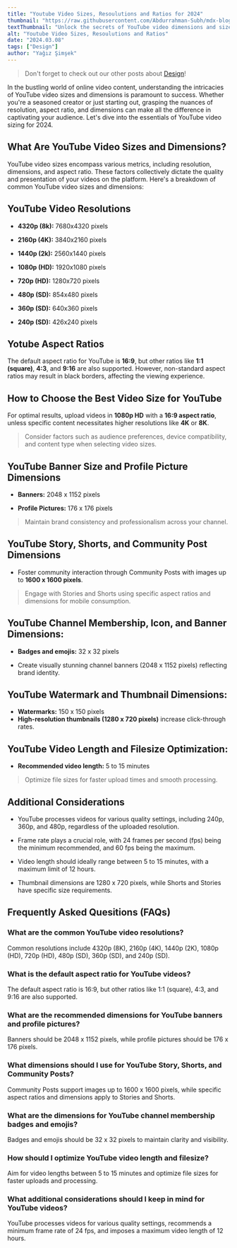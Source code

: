 ```yaml
---
title: "Youtube Video Sizes, Resoulutions and Ratios for 2024"
thumbnail: "https://raw.githubusercontent.com/Abdurrahman-Subh/mdx-blog/main/images/youtube-dimensions.png"
textThumbnail: "Unlock the secrets of YouTube video dimensions and sizes for 2024! Dive into this comprehensive guide covering resolutions, aspect ratios, and optimal dimensions for banners, profile pictures, Stories, Shorts, and more. Optimize your content to captivate audiences and elevate your YouTube presence to new heights."
alt: "Youtube Video Sizes, Resoulutions and Ratios"
date: "2024.03.08"
tags: ["Design"]
author: "Yağız Şimşek"
---
```


<CustomImage
    src="https://raw.githubusercontent.com/Abdurrahman-Subh/mdx-blog/main/images/youtube-dimensions.png"
    alt="Youtube Video Sizes, Resoulutions and Ratios"
/>

> Don't forget to check out our other posts about [Design](https://stockimg.ai/blog/design)!

In the bustling world of online video content, understanding the intricacies of YouTube video sizes and dimensions is paramount to success. Whether you're a seasoned creator or just starting out, grasping the nuances of resolution, aspect ratio, and dimensions can make all the difference in captivating your audience. Let's dive into the essentials of YouTube video sizing for 2024.

## What Are YouTube Video Sizes and Dimensions?

YouTube video sizes encompass various metrics, including resolution, dimensions, and aspect ratio. These factors collectively dictate the quality and presentation of your videos on the platform. Here's a breakdown of common YouTube video sizes and dimensions:

## YouTube Video Resolutions

- **4320p (8k):** 7680x4320 pixels

- **2160p (4K):** 3840x2160 pixels

- **1440p (2k):** 2560x1440 pixels

- **1080p (HD):** 1920x1080 pixels

- **720p (HD):** 1280x720 pixels

- **480p (SD):** 854x480 pixels

- **360p (SD):** 640x360 pixels

- **240p (SD):** 426x240 pixels

## Yotube Aspect Ratios

The default aspect ratio for YouTube is **16:9**, but other ratios like **1:1 (square)**, **4:3**, and **9:16** are also supported. However, non-standard aspect ratios may result in black borders, affecting the viewing experience.

## How to Choose the Best Video Size for YouTube

For optimal results, upload videos in **1080p HD** with a **16:9 aspect ratio**, unless specific content necessitates higher resolutions like **4K** or **8K**.

> Consider factors such as audience preferences, device compatibility, and content type when selecting video sizes.

## YouTube Banner Size and Profile Picture Dimensions

- **Banners:** 2048 x 1152 pixels

- **Profile Pictures:** 176 x 176 pixels

> Maintain brand consistency and professionalism across your channel.

## YouTube Story, Shorts, and Community Post Dimensions

- Foster community interaction through Community Posts with images up to **1600 x 1600 pixels**.

> Engage with Stories and Shorts using specific aspect ratios and dimensions for mobile consumption.

## YouTube Channel Membership, Icon, and Banner Dimensions:

- **Badges and emojis:** 32 x 32 pixels

- Create visually stunning channel banners (2048 x 1152 pixels) reflecting brand identity.

## YouTube Watermark and Thumbnail Dimensions:

- **Watermarks:** 150 x 150 pixels
- **High-resolution thumbnails (1280 x 720 pixels)** increase click-through rates.

## YouTube Video Length and Filesize Optimization:

- **Recommended video length:** 5 to 15 minutes

> Optimize file sizes for faster upload times and smooth processing.

## Additional Considerations

- YouTube processes videos for various quality settings, including 240p, 360p, and 480p, regardless of the uploaded resolution.

- Frame rate plays a crucial role, with 24 frames per second (fps) being the minimum recommended, and 60 fps being the maximum.

- Video length should ideally range between 5 to 15 minutes, with a maximum limit of 12 hours.

- Thumbnail dimensions are 1280 x 720 pixels, while Shorts and Stories have specific size requirements.

## Frequently Asked Quesitions (FAQs)

### What are the common YouTube video resolutions?

Common resolutions include 4320p (8K), 2160p (4K), 1440p (2K), 1080p (HD), 720p (HD), 480p (SD), 360p (SD), and 240p (SD).

### What is the default aspect ratio for YouTube videos?

The default aspect ratio is 16:9, but other ratios like 1:1 (square), 4:3, and 9:16 are also supported.

### What are the recommended dimensions for YouTube banners and profile pictures?

Banners should be 2048 x 1152 pixels, while profile pictures should be 176 x 176 pixels.

### What dimensions should I use for YouTube Story, Shorts, and Community Posts?

Community Posts support images up to 1600 x 1600 pixels, while specific aspect ratios and dimensions apply to Stories and Shorts.

### What are the dimensions for YouTube channel membership badges and emojis?

Badges and emojis should be 32 x 32 pixels to maintain clarity and visibility.

### How should I optimize YouTube video length and filesize?

Aim for video lengths between 5 to 15 minutes and optimize file sizes for faster uploads and processing.

### What additional considerations should I keep in mind for YouTube videos?

YouTube processes videos for various quality settings, recommends a minimum frame rate of 24 fps, and imposes a maximum video length of 12 hours.